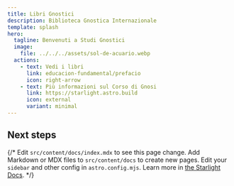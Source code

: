 ```yaml
---
title: Libri Gnostici
description: Biblioteca Gnostica Internazionale
template: splash
hero:
  tagline: Benvenuti a Studi Gnostici
  image:
    file: ../../../assets/sol-de-acuario.webp
  actions:
    - text: Vedi i libri
      link: educacion-fundamental/prefacio
      icon: right-arrow
    - text: Più informazioni sul Corso di Gnosi
      link: https://starlight.astro.build
      icon: external
      variant: minimal
---
```



## Next steps

{/* <CardGrid stagger>
	<Card title="Update content" icon="pencil">
		Edit `src/content/docs/index.mdx` to see this page change.
	</Card>
	<Card title="Add new content" icon="add-document">
		Add Markdown or MDX files to `src/content/docs` to create new pages.
	</Card>
	<Card title="Configure your site" icon="setting">
		Edit your `sidebar` and other config in `astro.config.mjs`.
	</Card>
	<Card title="Read the docs" icon="open-book">
		Learn more in [the Starlight Docs](https://starlight.astro.build/).
	</Card>
</CardGrid> */}